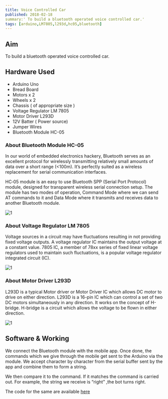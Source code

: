```yaml
---
title: Voice Controlled Car
published: 2018-02-18
summary:' To build a bluetooth operated voice controlled car.'
tags: [arduino,LM7805,l293d,hc05,bluetooth]
---
```

## Aim
To build a bluetooth operated voice controlled car.



## Hardware Used
- Arduino Uno
- Bread Board
- Motors x 2
- Wheels x 2
- Chassis ( of appropriate size )
- Voltage Regulator LM 7805
- Motor Driver L293D
- 12V Batter ( Power source)
- Jumper Wires
- Bluetooth Module HC-05

### About Bluetooth Module HC-05
In our world of embedded electronics hackery, Bluetooth serves as an excellent protocol for wirelessly transmitting relatively small amounts of data over a short range (<100m). It’s perfectly suited as a wireless replacement for serial communication interfaces.

HC‐05 module is an easy to use Bluetooth SPP (Serial Port Protocol) module, designed for transparent wireless serial connection setup. The module has two modes of operation, Command Mode where we can send AT commands to it and Data Mode where it transmits and receives data to another Bluetooth module.

<Image
  src='/static/images/blog/Voice-Controlled-Car/1.png'
  alt='1'
  width='auto'
  height='auto'
/>

### About Voltage Regulator LM 7805
Voltage sources in a circuit may have fluctuations resulting in not providing fixed voltage outputs. A voltage regulator IC maintains the output voltage at a constant value. 7805 IC, a member of 78xx series of fixed linear voltage regulators used to maintain such fluctuations, is a popular voltage regulator integrated circuit (IC).

<Image
  src='/static/images/blog/Voice-Controlled-Car/2.png'
  alt='1'
  width='auto'
  height='auto'
/>

### About Motor Driver L293D
L293D is a typical Motor driver or Motor Driver IC which allows DC motor to drive on either direction. L293D is a 16-pin IC which can control a set of two DC motors simultaneously in any direction. It works on the concept of H-bridge. H-bridge is a circuit which allows the voltage to be flown in either direction.

<Image
  src='/static/images/blog/Voice-Controlled-Car/3.png'
  alt='1'
  width='auto'
  height='auto'
/>

## Software & Working 
We connect the Bluetooth module with the mobile app. Once done, the commands which we give through the mobile get sent to the Arduino via the module. We accept character by character from the serial buffer sent by the app and combine them to form a string.

We then compare it to the command. If it matches the command is carried out. For example, the string we receive is “right” ,the bot turns right.

The code for the same are available [here]( http://yainnoware.blogspot.in/p/voice-controlled-car.html)
<EmbedItem url='https://www.youtube.com/embed/q5I7UFtxVUY' />
